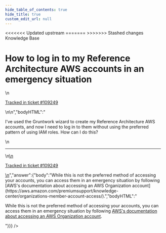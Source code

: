 ```yaml
---
hide_table_of_contents: true
hide_title: true
custom_edit_url: null
---
```



<head>
<<<<<<< Updated upstream
  <link rel="canonical" href="https://github.com/tnn-tnn-tnn-tnn-tnn-gruntwork-io/knowledge-base/discussions/558" />
=======
  <link rel="canonical" href="https://github.com/tnn-gruntwork-io/knowledge-base/discussions/558" />
>>>>>>> Stashed changes
</head>

<CenterLayout>
<span className="searchCategory">Knowledge Base</span>
<h1>How to log in to my Reference Architecture AWS accounts in an emergency situation</h1>
<GitHub discussion={{"id":"D_kwDOF8slf84AQw9_","number":558,"author":{"login":"pete0emerson"},"title":"How to log in to my Reference Architecture AWS accounts in an emergency situation","body":"\nI've used the Gruntwork wizard to create my Reference Architecture AWS accounts, and now I need to log in to them without using the preferred pattern of using IAM roles. How can I do this?\n\n---\n\n<ins datetime=\"2022-09-15T14:47:06Z\">\n  <p><a href=\"https://support.gruntwork.io/hc/requests/109249\">Tracked in ticket #109249</a></p>\n</ins>\n","bodyHTML":"<p dir=\"auto\">I've used the Gruntwork wizard to create my Reference Architecture AWS accounts, and now I need to log in to them without using the preferred pattern of using IAM roles. How can I do this?</p>\n<hr>\n<ins datetime=\"2022-09-15T14:47:06Z\">\n  <p dir=\"auto\"><a href=\"https://support.gruntwork.io/hc/requests/109249\" rel=\"nofollow\">Tracked in ticket #109249</a></p>\n</ins>","answer":{"body":"While this is not the preferred method of accessing your accounts, you can access them in an emergency situation by following [AWS's documentation about accessing an AWS Organization account](https://aws.amazon.com/premiumsupport/knowledge-center/organizations-member-account-access/).","bodyHTML":"<p dir=\"auto\">While this is not the preferred method of accessing your accounts, you can access them in an emergency situation by following <a href=\"https://aws.amazon.com/premiumsupport/knowledge-center/organizations-member-account-access/\" rel=\"nofollow\">AWS's documentation about accessing an AWS Organization account</a>.</p>"}}} />

</CenterLayout>
  

<!-- ##DOCS-SOURCER-START
{
  "sourcePlugin": "github-discussions",
  "hash": "b8f6b774ccc7fe44574b5d6e0ec69a0e"
}
##DOCS-SOURCER-END -->
